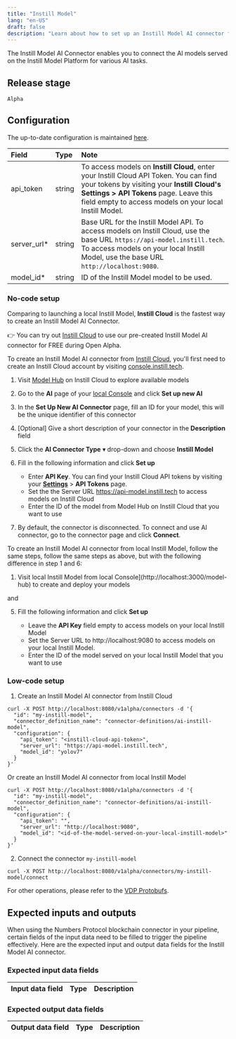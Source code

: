 ```yaml
---
title: "Instill Model"
lang: "en-US"
draft: false
description: "Learn about how to set up an Instill Model AI connector for the unstructured data pipeline tool VDP https://github.com/instill-ai/vdp"
---
```


The Instill Model AI Connector enables you to connect the AI models served on the Instill Model Platform for various AI tasks.

## Release stage

`Alpha`

## Configuration

The up-to-date configuration is maintained [here](https://github.com/instill-ai/connector-ai/blob/main/pkg/instill/config/seed/definitions.json).

| Field        | Type   | Note                                                                                                                                                                                                                                      |
| :----------- | :----- | :---------------------------------------------------------------------------------------------------------------------------------------------------------------------------------------------------------------------------------------- |
| api_token    | string | To access models on **Instill Cloud**, enter your Instill Cloud API Token. You can find your tokens by visiting your **Instill Cloud's Settings > API Tokens** page. Leave this field empty to access models on your local Instill Model. |
| server_url\* | string | Base URL for the Instill Model API. To access models on Instill Cloud, use the base URL `https://api-model.instill.tech`. To access models on your local Instill Model, use the base URL `http://localhost:9080`.                         |
| model_id\*   | string | ID of the Instill Model model to be used.                                                                                                                                                                                                 |

### No-code setup

<InfoBlock type="info" title="info">
  
Comparing to launching a local Instill Model, **Instill Cloud** is the fastest way to create an Instill Model AI Connector.
  
👉 You can try out [Instill Cloud](https://console.instill.tech) to use our pre-created Instill Model AI connector for FREE during Open Alpha.

</InfoBlock>

To create an Instill Model AI connector from [Instill Cloud](https://console.instill.tech),
you'll first need to create an Instill Cloud account by visiting [console.instill.tech](https://console.instill.tech).

1. Visit [Model Hub](https://console.instill.tech/model-hub) on Instill Cloud to explore available models
2. Go to the **AI** page of your [local Console](http://localhost:3000) and click **Set up new AI**
3. In the **Set Up New AI Connector** page, fill an ID for your model, this will be the unique identifier of this connector
4. [Optional] Give a short description of your connector in the **Description** field
5. Click the **AI Connector Type** ▾ drop-down and choose **Instill Model**
6. Fill in the following information and click **Set up**

   - Enter **API Key**. You can find your Instill Cloud API tokens by visiting your [**Settings**](https://console.instill.tech/settings) > **API Tokens** page.
   - Set the the Server URL https://api-model.instill.tech to access models on Instill Cloud
   - Enter the ID of the model from Model Hub on Instill Cloud that you want to use

7. By default, the connector is disconnected. To connect and use AI connector, go to the connector page and click **Connect**.

To create an Instill Model AI connector from local Instill Model, follow the same steps, follow the same steps as above, but with the following difference in step 1 and 6:

1. Visit local Instill Model from local Console](http://localhost:3000/model-hub) to create and deploy your models

and

5. Fill the following information and click **Set up**

   - Leave the **API Key** field empty to access models on your local Instill Model
   - Set the Server URL to http://localhost:9080 to access models on your local Instill Model.
   - Enter the ID of the model served on your local Instill Model that you want to use

### Low-code setup

1. Create an Instill Model AI connector from Instill Cloud

```shellscript cURL
curl -X POST http://localhost:8080/v1alpha/connectors -d '{
  "id": "my-instill-model",
  "connector_definition_name": "connector-definitions/ai-instill-model",
  "configuration": {
    "api_token": "<instill-cloud-api-token>",
    "server_url": "https://api-model.instill.tech",
    "model_id": "yolov7"
  }
}'
```

Or create an Instill Model AI connector from local Instill Model

```shellscript cURL
curl -X POST http://localhost:8080/v1alpha/connectors -d '{
  "id": "my-instill-model",
  "connector_definition_name": "connector-definitions/ai-instill-model",
  "configuration": {
    "api_token": "",
    "server_url": "http://localhost:9080",
    "model_id": "<id-of-the-model-served-on-your-local-instill-model>"
  }
}'
```

2. Connect the connector `my-instill-model`

```shellscript cURL
curl -X POST http://localhost:8080/v1alpha/connectors/my-instill-model/connect
```

For other operations, please refer to the [VDP Protobufs](https://buf.build/instill-ai/protobufs).

## Expected inputs and outputs

When using the Numbers Protocol blockchain connector in your pipeline, certain fields of the input data need to be filled to trigger the pipeline effectively.
Here are the expected input and output data fields for the Instill Model AI connector.

### Expected input data fields

| Input data field | Type | Description |
| :--------------- | ---- | ----------- |

### Expected output data fields

| Output data field | Type | Description |
| :---------------- | ---- | ----------- |
